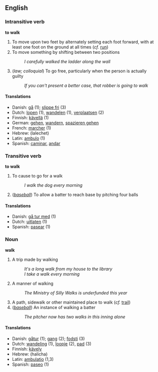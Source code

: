 == English ==

=== Intransitive verb ===
'''to walk'''

# To move upon two feet by alternately setting each foot forward, with at least one foot on the ground at all times (''cf.'' [[run]])
# To move something by shifting between two positions
#: ''I carefully walked the ladder along the wall''
# (''law; colloquial'') To go free, particularly when the person is actually guilty
#: ''If you can't present a better case, that robber is going to walk''

====Translations====
*Danish: [[gå]] (1); [[slippe fri]] (3)
*Dutch: [[lopen]] (1), [[wandelen]] (1), [[verplaatsen]] (2)
*Finnish: [[kävellä]] (1)
*German: [[gehen]], [[wandern]], [[spazieren gehen]]
*French: [[marcher]] (1)
*Hebrew: (lalechet)
*Latin: [[ambulo]] (1)
*Spanish: [[caminar]], [[andar]]

=== Transitive verb ===
'''to walk'''

# To cause to go for a walk
#: ''I walk the dog every morning''
# (''[[baseball]]'') To allow a batter to reach base by pitching four balls

====Translations====
*Danish: [[gå tur med]] (1)
*Dutch: [[uitlaten]] (1)
*Spanish: [[pasear]] (1)

=== Noun ===
'''walk'''

# A trip made by walking
#: ''It's a long walk from my house to the library''
#: ''I take a walk every morning''
# A manner of walking
#: ''The Ministry of Silly Walks is underfunded this year''
# A path, sidewalk or other maintained place to walk (''cf.'' [[trail]])
# (''[[baseball]]'') An instance of walking a batter
#: ''The pitcher now has two walks in this inning alone''

====Translations====
*Danish: [[gåtur]] (1); [[gang]] (2); [[fodsti]] (3)
*Dutch: [[wandeling]] (1), [[loopje]] (2), [[pad]] (3)
*Finnish: [[kävely]]
*Hebrew: (halicha)
*Latin: [[ambulatio]] (1,3)
*Spanish: [[paseo]] (1)
